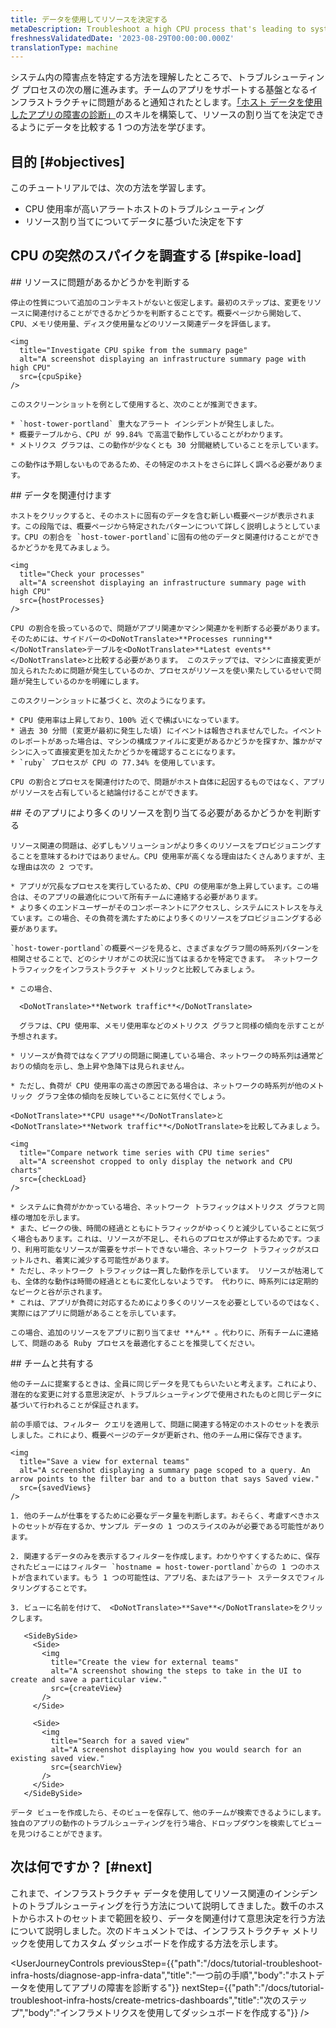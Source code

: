 ```yaml
---
title: データを使用してリソースを決定する
metaDescription: Troubleshoot a high CPU process that's leading to system outages.
freshnessValidatedDate: '2023-08-29T00:00:00.000Z'
translationType: machine
---
```








システム内の障害点を特定する方法を理解したところで、トラブルシューティング プロセスの次の層に進みます。チームのアプリをサポートする基盤となるインフラストラクチャに問題があると通知されたとします。[「ホスト データを使用したアプリの障害の診断」](/docs/tutorial-diagnose-infra-bottlenecks/diagnose-app-infra-data)のスキルを構築して、リソースの割り当てを決定できるようにデータを比較する 1 つの方法を学びます。

## 目的 [#objectives]

このチュートリアルでは、次の方法を学習します。

* CPU 使用率が高いアラートホストのトラブルシューティング
* リソース割り当てについてデータに基づいた決定を下す

## CPU の突然のスパイクを調査する [#spike-load]

<Steps>
  <Step>
    ## リソースに問題があるかどうかを判断する

    停止の性質について追加のコンテキストがないと仮定します。最初のステップは、変更をリソースに関連付けることができるかどうかを判断することです。概要ページから開始して、CPU、メモリ使用量、ディスク使用量などのリソース関連データを評価します。

    <img
      title="Investigate CPU spike from the summary page"
      alt="A screenshot displaying an infrastructure summary page with high CPU"
      src={cpuSpike}
    />

    このスクリーンショットを例として使用すると、次のことが推測できます。

    * `host-tower-portland` 重大なアラート インシデントが発生しました。
    * 概要テーブルから、CPU が 99.84% で高温で動作していることがわかります。
    * メトリクス グラフは、この動作が少なくとも 30 分間継続していることを示しています。

    この動作は予期しないものであるため、その特定のホストをさらに詳しく調べる必要があります。
  </Step>

  <Step>
    ## データを関連付けます

    ホストをクリックすると、そのホストに固有のデータを含む新しい概要ページが表示されます。この段階では、概要ページから特定されたパターンについて詳しく説明しようとしています。CPU の割合を `host-tower-portland`に固有の他のデータと関連付けることができるかどうかを見てみましょう。

    <img
      title="Check your processes"
      alt="A screenshot displaying an infrastructure summary page with high CPU"
      src={hostProcesses}
    />

    CPU の割合を扱っているので、問題がアプリ関連かマシン関連かを判断する必要があります。 そのためには、サイドバーの<DoNotTranslate>**Processes running**</DoNotTranslate>テーブルを<DoNotTranslate>**Latest events**</DoNotTranslate>と比較する必要があります。 このステップでは、マシンに直接変更が加えられたために問題が発生しているのか、プロセスがリソースを使い果たしているせいで問題が発生しているのかを明確にします。

    このスクリーンショットに基づくと、次のようになります。

    * CPU 使用率は上昇しており、100% 近くで横ばいになっています。
    * 過去 30 分間 (変更が最初に発生した頃) にイベントは報告されませんでした。イベントのレポートがあった場合は、マシンの構成ファイルに変更があるかどうかを探すか、誰かがマシンに入って直接変更を加えたかどうかを確認することになります。
    * `ruby` プロセスが CPU の 77.34% を使用しています。

    CPU の割合とプロセスを関連付けたので、問題がホスト自体に起因するものではなく、アプリがリソースを占有していると結論付けることができます。
  </Step>

  <Step>
    ## そのアプリにより多くのリソースを割り当てる必要があるかどうかを判断する

    リソース関連の問題は、必ずしもソリューションがより多くのリソースをプロビジョニングすることを意味するわけではありません。CPU 使用率が高くなる理由はたくさんありますが、主な理由は次の 2 つです。

    * アプリが冗長なプロセスを実行しているため、CPU の使用率が急上昇しています。この場合は、そのアプリの最適化について所有チームに連絡する必要があります。
    * より多くのエンドユーザーがそのコンポーネントにアクセスし、システムにストレスを与えています。この場合、その負荷を満たすためにより多くのリソースをプロビジョニングする必要があります。

    `host-tower-portland`の概要ページを見ると、さまざまなグラフ間の時系列パターンを相関させることで、どのシナリオがこの状況に当てはまるかを特定できます。 ネットワーク トラフィックをインフラストラクチャ メトリックと比較してみましょう。

    * この場合、

      <DoNotTranslate>**Network traffic**</DoNotTranslate>

      グラフは、CPU 使用率、メモリ使用率などのメトリクス グラフと同様の傾向を示すことが予想されます。

    * リソースが負荷ではなくアプリの問題に関連している場合、ネットワークの時系列は通常どおりの傾向を示し、急上昇や急降下は見られません。

    * ただし、負荷が CPU 使用率の高さの原因である場合は、ネットワークの時系列が他のメトリック グラフ全体の傾向を反映していることに気付くでしょう。

    <DoNotTranslate>**CPU usage**</DoNotTranslate>と<DoNotTranslate>**Network traffic**</DoNotTranslate>を比較してみましょう。

    <img
      title="Compare network time series with CPU time series"
      alt="A screenshot cropped to only display the network and CPU charts"
      src={checkLoad}
    />

    * システムに負荷がかかっている場合、ネットワーク トラフィックはメトリクス グラフと同様の増加を示します。
    * また、ピークの後、時間の経過とともにトラフィックがゆっくりと減少していることに気づく場合もあります。これは、リソースが不足し、それらのプロセスが停止するためです。つまり、利用可能なリソースが需要をサポートできない場合、ネットワーク トラフィックがスロットルされ、着実に減少する可能性があります。
    * ただし、ネットワーク トラフィックは一貫した動作を示しています。 リソースが枯渇しても、全体的な動作は時間の経過とともに変化しないようです。 代わりに、時系列には定期的なピークと谷が示されます。
    * これは、アプリが負荷に対応するためにより多くのリソースを必要としているのではなく、実際にはアプリに問題があることを示しています。

    この場合、追加のリソースをアプリに割り当てませ **ん** 。代わりに、所有チームに連絡して、問題のある Ruby プロセスを最適化することを推奨してください。
  </Step>

  <Step>
    ## チームと共有する

    他のチームに提案するときは、全員に同じデータを見てもらいたいと考えます。これにより、潜在的な変更に対する意思決定が、トラブルシューティングで使用されたものと同じデータに基づいて行われることが保証されます。

    前の手順では、フィルター クエリを適用して、問題に関連する特定のホストのセットを表示しました。これにより、概要ページのデータが更新され、他のチーム用に保存できます。

    <img
      title="Save a view for external teams"
      alt="A screenshot displaying a summary page scoped to a query. An arrow points to the filter bar and to a button that says Saved view."
      src={savedViews}
    />

    1. 他のチームが仕事をするために必要なデータ量を判断します。おそらく、考慮すべきホストのセットが存在するか、サンプル データの 1 つのスライスのみが必要である可能性があります。

    2. 関連するデータのみを表示するフィルターを作成します。わかりやすくするために、保存されたビューにはフィルター `hostname = host-tower-portland`からの 1 つのホストが含まれています。もう 1 つの可能性は、アプリ名、またはアラート ステータスでフィルタリングすることです。

    3. ビューに名前を付けて、 <DoNotTranslate>**Save**</DoNotTranslate>をクリックします。

       <SideBySide>
         <Side>
           <img
             title="Create the view for external teams"
             alt="A screenshot showing the steps to take in the UI to create and save a particular view."
             src={createView}
           />
         </Side>

         <Side>
           <img
             title="Search for a saved view"
             alt="A screenshot displaying how you would search for an existing saved view."
             src={searchView}
           />
         </Side>
       </SideBySide>

    データ ビューを作成したら、そのビューを保存して、他のチームが検索できるようにします。独自のアプリの動作のトラブルシューティングを行う場合、ドロップダウンを検索してビューを見つけることができます。
  </Step>
</Steps>

## 次は何ですか？ [#next]

これまで、インフラストラクチャ データを使用してリソース関連のインシデントのトラブルシューティングを行う方法について説明してきました。数千のホストからホストのセットまで範囲を絞り、データを関連付けて意思決定を行う方法について説明しました。次のドキュメントでは、インフラストラクチャ メトリックを使用してカスタム ダッシュボードを作成する方法を示します。

<UserJourneyControls
  previousStep={{"path":"/docs/tutorial-troubleshoot-infra-hosts/diagnose-app-infra-data","title":"一つ前の手順","body":"ホストデータを使用してアプリの障害を診断する"}}
  nextStep={{"path":"/docs/tutorial-troubleshoot-infra-hosts/create-metrics-dashboards","title":"次のステップ","body":"インフラメトリクスを使用してダッシュボードを作成する"}}
/>